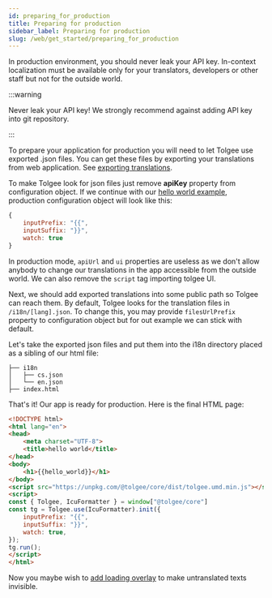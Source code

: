 ```yaml
---
id: preparing_for_production
title: Preparing for production
sidebar_label: Preparing for production
slug: /web/get_started/preparing_for_production
---
```


In production environment, you should never leak your API key. In-context localization must be available only for your translators,
 developers or other staff but not for the outside world.

:::warning

Never leak your API key! We strongly recommend against adding API key into git repository.

:::

To prepare your application for production you will need to let Tolgee use exported .json files.
You can get these files by exporting your translations from web application.
See [exporting translations](server_and_web_app/exporting_translations.mdx).

To make Tolgee look for json files just remove **apiKey** property from configuration object. If we continue with
our [hello world example](hello_world), production configuration object will look like this:
```javascript
{
    inputPrefix: "{{",
    inputSuffix: "}}",
    watch: true
}
```

In production mode, `apiUrl` and `ui` properties are useless as we don't allow anybody to change our translations in
the app accessible from the outside world. We can also remove the `script` tag importing tolgee UI.

Next, we should add exported translations into some public path so Tolgee can reach them.
By default, Tolgee looks for the translation files in `/i18n/[lang].json`.
To change this, you may provide `filesUrlPrefix` property to configuration object but for out example we can stick with
default.

Let's take the exported json files and put them into the i18n directory placed as a sibling of our html file:
```
├── i18n
│   ├── cs.json
│   └── en.json
├── index.html
```

That's it! Our app is ready for production. Here is the final HTML page:
```html
<!DOCTYPE html>
<html lang="en">
<head>
    <meta charset="UTF-8">
    <title>hello world</title>
</head>
<body>
    <h1>{{hello_world}}</h1>
</body>
<script src="https://unpkg.com/@tolgee/core/dist/tolgee.umd.min.js"></script>
<script>
const { Tolgee, IcuFormatter } = window["@tolgee/core"]
const tg = Tolgee.use(IcuFormatter).init({
    inputPrefix: "{{",
    inputSuffix: "}}",
    watch: true,
});
tg.run();
</script>
</html>
```
Now you maybe wish to [add loading overlay](adding_loading_overlay.mdx) to make untranslated texts invisible.
